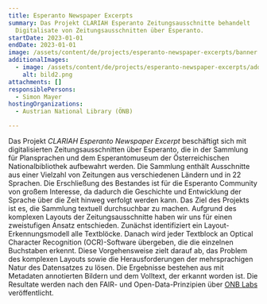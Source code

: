 ```yaml
---
title: Esperanto Newspaper Excerpts
summary: Das Projekt CLARIAH Esperanto Zeitungsausschnitte behandelt
  Digitalisate von Zeitungsausschnitten über Esperanto.
startDate: 2023-01-01
endDate: 2023-01-01
image: /assets/content/de/projects/esperanto-newspaper-excerpts/banner.jpg
additionalImages:
  - image: /assets/content/de/projects/esperanto-newspaper-excerpts/additionalImages/bild2.png
    alt: bild2.png
attachments: []
responsiblePersons:
  - Simon Mayer
hostingOrganizations:
  - Austrian National Library (ÖNB)

---
```

Das Projekt _CLARIAH Esperanto Newspaper Excerpt_ beschäftigt sich mit digitalisierten Zeitungsausschnitten über Esperanto, die in der Sammlung für Plansprachen und dem Esperantomuseum der Österreichischen Nationalbibliothek aufbewahrt werden. Die Sammlung enthält Ausschnitte aus einer Vielzahl von Zeitungen aus verschiedenen Ländern und in 22 Sprachen. Die Erschließung des Bestandes ist für die Esperanto Community von großem Interesse, da dadurch die Geschichte und Entwicklung der Sprache über die Zeit hinweg verfolgt werden kann. Das Ziel des Projekts ist es, die Sammlung textuell durchsuchbar zu machen. Aufgrund des komplexen Layouts der Zeitungsausschnitte haben wir uns für einen zweistufigen Ansatz entschieden. Zunächst identifiziert ein Layout-Erkennungsmodell alle Textblöcke. Danach wird jeder Textblock an Optical Character Recognition (OCR)-Software übergeben, die die einzelnen Buchstaben erkennt. Diese Vorgehensweise zielt darauf ab, das Problem des komplexen Layouts sowie die Herausforderungen der mehrsprachigen Natur des Datensatzes zu lösen. Die Ergebnisse bestehen aus mit Metadaten annotierten Bildern und dem Volltext, der erkannt worden ist. Die Resultate werden nach den FAIR- und Open-Data-Prinzipien über [ONB Labs](https://labs.onb.ac.at/de/) veröffentlicht.